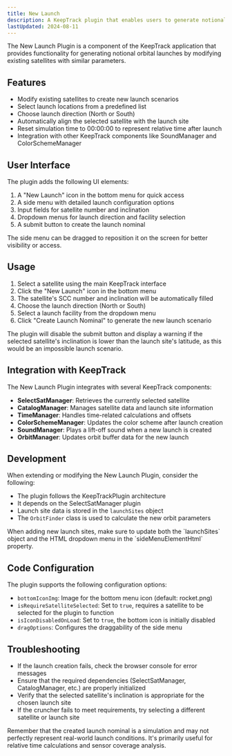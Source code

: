 ```yaml
---
title: New Launch
description: A KeepTrack plugin that enables users to generate notional orbital launches by modifying existing satellites with similar parameters.
lastUpdated: 2024-08-11
---
```



The New Launch Plugin is a component of the KeepTrack application that provides functionality for generating notional orbital launches by modifying existing satellites with similar parameters.

## Features

- Modify existing satellites to create new launch scenarios
- Select launch locations from a predefined list
- Choose launch direction (North or South)
- Automatically align the selected satellite with the launch site
- Reset simulation time to 00:00:00 to represent relative time after launch
- Integration with other KeepTrack components like SoundManager and ColorSchemeManager

## User Interface

The plugin adds the following UI elements:

1. A "New Launch" icon in the bottom menu for quick access
2. A side menu with detailed launch configuration options
3. Input fields for satellite number and inclination
4. Dropdown menus for launch direction and facility selection
5. A submit button to create the launch nominal

<Aside>
The side menu can be dragged to reposition it on the screen for better visibility or access.
</Aside>

## Usage

1. Select a satellite using the main KeepTrack interface
2. Click the "New Launch" icon in the bottom menu
3. The satellite's SCC number and inclination will be automatically filled
4. Choose the launch direction (North or South)
5. Select a launch facility from the dropdown menu
6. Click "Create Launch Nominal" to generate the new launch scenario

<Aside type="caution">
The plugin will disable the submit button and display a warning if the selected satellite's inclination is lower than the launch site's latitude, as this would be an impossible launch scenario.
</Aside>

## Integration with KeepTrack

The New Launch Plugin integrates with several KeepTrack components:

- **SelectSatManager**: Retrieves the currently selected satellite
- **CatalogManager**: Manages satellite data and launch site information
- **TimeManager**: Handles time-related calculations and offsets
- **ColorSchemeManager**: Updates the color scheme after launch creation
- **SoundManager**: Plays a lift-off sound when a new launch is created
- **OrbitManager**: Updates orbit buffer data for the new launch

## Development

When extending or modifying the New Launch Plugin, consider the following:

- The plugin follows the KeepTrackPlugin architecture
- It depends on the SelectSatManager plugin
- Launch site data is stored in the `launchSites` object
- The `OrbitFinder` class is used to calculate the new orbit parameters

<Aside type="tip">
When adding new launch sites, make sure to update both the `launchSites` object and the HTML dropdown menu in the `sideMenuElementHtml` property.
</Aside>

## Code Configuration

The plugin supports the following configuration options:

- `bottomIconImg`: Image for the bottom menu icon (default: rocket.png)
- `isRequireSatelliteSelected`: Set to `true`, requires a satellite to be selected for the plugin to function
- `isIconDisabledOnLoad`: Set to `true`, the bottom icon is initially disabled
- `dragOptions`: Configures the draggability of the side menu

## Troubleshooting

- If the launch creation fails, check the browser console for error messages
- Ensure that the required dependencies (SelectSatManager, CatalogManager, etc.) are properly initialized
- Verify that the selected satellite's inclination is appropriate for the chosen launch site
- If the cruncher fails to meet requirements, try selecting a different satellite or launch site

<Aside>
Remember that the created launch nominal is a simulation and may not perfectly represent real-world launch conditions. It's primarily useful for relative time calculations and sensor coverage analysis.
</Aside>